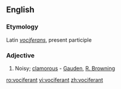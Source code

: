 ==English==

===Etymology===
Latin ''[[vociferans]]'', present participle

===Adjective===
{{infl|en|adjective}}

# Noisy; [[clamorous]] - [[Gauden]], [[R. Browning]]

[[ro:vociferant]]
[[vi:vociferant]]
[[zh:vociferant]]
